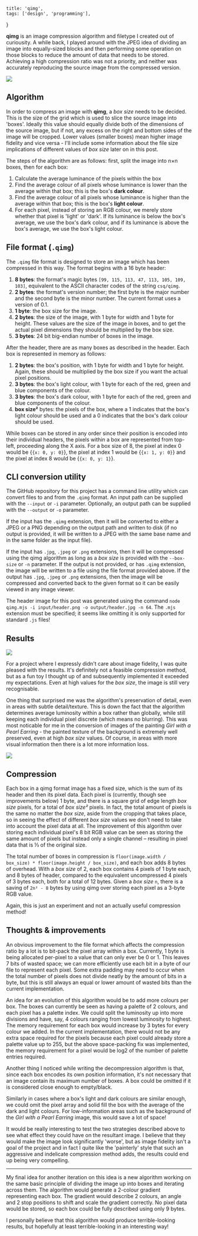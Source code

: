     title: 'qimg',
    tags: ['design', 'programming'],
}

**qimg** is an image compression algorithm and filetype I created out of curiousity. A while back, I played around with the JPEG idea of dividing an image into equally-sized blocks and then performing some operation on those blocks to reduce the amount of data that needs to be stored. Achieving a high compression ratio was not a priority, and neither was accurately reproducing the source image from the compressed version.

<Image src="https://cesque.com/storage/23/04/24/946994549187.jpg" full />

## Algorithm

In order to compress an image with **qimg**, a *box size* needs to be decided. This is the size of the grid which is used to slice the source image into 'boxes'. Ideally this value should equally divide both of the dimensions of the source image, but if not, any excess on the right and bottom sides of the image will be cropped. Lower values (smaller boxes) mean higher image fidelity and vice versa - I'll include some information about the file size implications of different values of *box size* later on in this post.

The steps of the algorithm are as follows: first, split the image into n×n boxes, then for each box:

1. Calculate the average luminance of the pixels within the box
2. Find the average colour of all pixels whose luminance is lower than the average within that box; this is the box's **dark colour**.
3. Find the average colour of all pixels whose luminance is higher than the average within that box; this is the box's **light colour**.
4. For each pixel, instead of storing an RGB colour, we merely store whether that pixel is 'light' or 'dark'. If its luminance is below the box's average, we use the box's dark colour, and if its luminance is above the box's average, we use the box's light colour.

## File format (`.qimg`)
The `.qimg` file format is designed to store an image which has been compressed in this way. The format begins with a 16 byte header:

1. **8 bytes**: the format's magic bytes `[99, 115, 113, 47, 113, 105, 109, 103]`, equivalent to the ASCII character codes of the string `csq/qimg`.
2. **2 bytes**: the format's version number; the first byte is the major number and the second byte is the minor number. The current format uses a version of 0.1.
3. **1 byte**: the box size for the image.
4. **2 bytes**: the size of the image, with 1 byte for width and 1 byte for height. These values are the size of the image in boxes, and to get the actual pixel dimensions they should be multiplied by the box size.
5. **3 bytes**: 24 bit big-endian number of boxes in the image.

After the header, there are as many boxes as described in the header. Each box is represented in memory as follows:

1. **2 bytes**: the box's position, with 1 byte for width and 1 byte for height. Again, these should be multiplied by the box size if you want the actual pixel positions.
2. **3 bytes**: the box's light colour, with 1 byte for each of the red, green and blue components of the colour.
3. **3 bytes**: the box's dark colour, with 1 byte for each of the red, green and blue components of the colour.
4. **box size²** bytes: the pixels of the box, where a 1 indicates that the box's light colour should be used and a 0 indicates that the box's dark colour should be used.

While boxes can be stored in any order since their position is encoded into their individual headers, the pixels within a box are represented from top-left, proceeding along the X axis. For a box size of 8, the pixel at index 0 would be {`{x: 0, y: 0}`}, the pixel at index 1 would be {`{x: 1, y: 0}`} and the pixel at index 8 would be {`{x: 0, y: 1}`}.

## CLI conversion utility
<Bookmark link="https://github.com/cesque/qimg"
    image="https://opengraph.githubassets.com/cfc2de60634fa4a9c326df6045c5448d0af959e375a5c5437dc8954535bfda19/cesque/qimg"
    title="GitHub - cesque/qimg"
    description="an intentionally unsubtle image compression algorithm"
    favicon="https://github.com/fluidicon.png"
    site="GitHub"
    publisher="cesque"
/>

The GitHub repository for this project has a command line utility which can convert files to and from the `.qimg` format. An input path can be supplied with the `--input` or `-i` parameter. Optionally, an output path can be supplied with the `--output` or `-o` parameter.

If the input has the `.qimg` extension, then it will be converted to either a JPEG or a PNG depending on the output path and written to disk (if no output is provided, it will be written to a JPEG with the same base name and in the same folder as the input file).

If the input has `.jpg`, `.jpeg` or `.png` extensions, then it will be compressed using the qimg algorithm as long as a *box size* is provided with the `--box-size` or `-n` parameter. If the output is not provided, or has `.qimg` extension, the image will be written to a file using the file format provided above. If the output has `.jpg`, `.jpeg` or `.png` extensions, then the image will be compressed and converted back to the given format so it can be easily viewed in any image viewer.

The header image for this post was generated using the command `node qimg.mjs -i input/header.png -o output/header.jpg -n 64`. The `.mjs` extension must be specified; it seems like omitting it is only supported for standard `.js` files!

## Results

<Image src="https://cesque.com/storage/23/04/24/520270726301.png" caption="apples.jpeg input file, with a box size of 8, 16, 32 and 64" full />

For a project where I expressly didn't care about image fidelity, I was quite pleased with the results. It's definitely not a feasible compression method, but as a fun toy I thought up of and subsequently implemented it exceeded my expectations. Even at high values for the *box size*, the image is still very recognisable.

One thing that surprised me was the algorithm's preservation of detail, even in areas with subtle detail/texture. This is down the fact that the algorithm determines average luminosity within a box rather than globally, while still keeping each individual pixel discrete (which means no blurring). This was most noticable for me in the conversion of images of the painting *Girl with a Pearl Earring* - the painted texture of the background is extremely well preserved, even at high *box size* values. Of course, in areas with more visual information then there is a lot more information loss.

<Image src="https://cesque.com/storage/23/04/24/062081940261.png" caption="girl.jpeg input file, with a box size of 8, 16, 32 and 64" full />

## Compression

Each box in a qimg format image has a fixed size, which is the sum of its header and then its pixel data. Each pixel is (currently, though see improvements below) 1 byte, and there is a square grid of edge length *box size* pixels, for a total of *box size²* pixels. In fact, the total amount of pixels is the same no matter the *box size*, aside from the cropping that takes place, so in seeing the effect of different *box size* values we don't need to take into account the pixel data at all. The improvement of this algorithm over storing each individual pixel's 8 bit RGB value can be seen as storing the same amount of pixels but instead only a single channel – resulting in pixel data that is ⅓ of the original size.

The total number of boxes in compression is `floor(image.width / box_size) * floor(image.height / box_size)`, and each box adds 8 bytes of overhead. With a *box size* of 2, each box contains 4 pixels of 1 byte each, and 8 bytes of header, compared to the equivalent uncompressed 4 pixels of 3 bytes each, both for a total of 12 bytes. Given a *box size* `n`, there is a saving of `2n² - 8` bytes by using qimg over storing each pixel as a 3-byte RGB value.

Again, this is just an experiment and not an actually useful compression method!

## Thoughts & improvements

An obvious improvement to the file format which affects the compression ratio by a lot is to bit-pack the pixel array within a box. Currently, 1 byte is being allocated per-pixel to a value that can only ever be 0 or 1. This leaves 7 bits of wasted space; we can more efficiently use each bit in a byte of our file to represent each pixel. Some extra padding may need to occur when the total number of pixels does not divide neatly by the amount of bits in a byte, but this is still always an equal or lower amount of wasted bits than the current implementation.

An idea for an evolution of this algorithm would be to add more colours per box. The boxes can currently be seen as having a palette of 2 colours, and each pixel has a palette index. We could split the luminosity up into more divisions and have, say, 4 colours ranging from lowest luminosity to highest. The memory requirement for each box would increase by 3 bytes for every colour we added. In the current implementation, there would not be any extra space required for the pixels because each pixel could already store a palette value up to 255, but the above space-packing fix was implemented, the memory requirement for a pixel would be log2 of the number of palette entries required.

Another thing I noticed while writing the decompression algorithm is that, since each box encodes its own position information, it's not necessary that an image contain its maximum number of boxes. A box could be omitted if it is considered close enough to empty/black.

Similarly in cases where a box's light and dark colours are similar enough, we could omit the pixel array and solid fill the box with the average of the dark and light colours. For low-information areas such as the background of the *Girl with a Pearl Earring* image, this would save a lot of space!

It would be really interesting to test the two strategies described above to see what effect they could have on the resultant image. I believe that they would make the image look significantly 'worse', but as image fidelity isn't a goal of the project and in fact I quite like the 'painterly' style that such an aggressive and indelicate compression method adds, the results could end up being very compelling.

---

My final idea for another iteration on this idea is a new algorithm working on the same basic principle of dividing the image up into boxes and iterating across them. The algorithm would generate a 2-colour gradient representing each box. The gradient would describe 2 colours, an angle and 2 stop positions to shift and scale the gradient correctly. No pixel data would be stored, so each box could be fully described using only 9 bytes.

I personally believe that this algorithm would produce terrible-looking results, but hopefully at least terrible-looking in an interesting way!